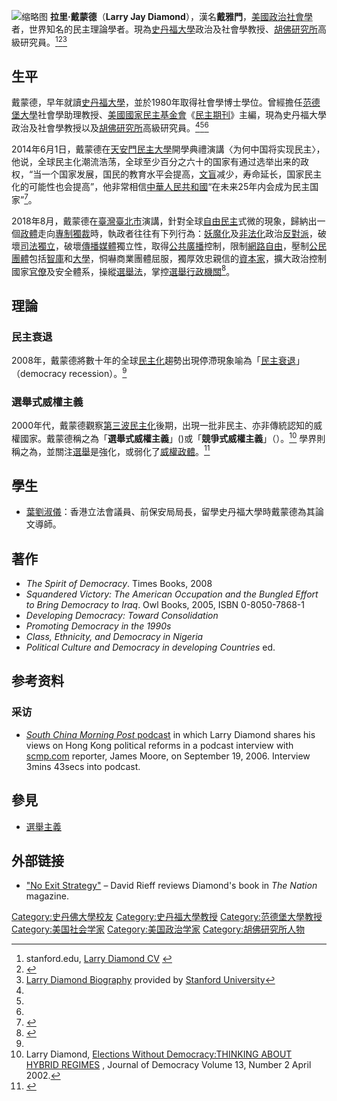 {{Refimprove|time=2019-12-3}}[[File:Larry_Diamond_at_Tiananmen_University_of_Democracy_20140601.jpg|缩略图]]
'''拉里·戴蒙德'''（'''Larry Jay Diamond'''）{{BD|1951年|10月2日|||}}，漢名'''戴雅門'''，[[美國|美國]][[政治社會學|政治社會學]]者，世界知名的民主理論學者。現為[[史丹福大學|史丹福大學]]政治及社會學教授、[[胡佛研究所|胡佛研究所]]高級研究員。<ref name=stanford>stanford.edu, [http://www.stanford.edu/~ldiamond Larry Diamond CV] {{Wayback|url=http://www.stanford.edu/~ldiamond |date=20140427045853 }}</ref><ref name=":0">{{C-SPAN|larrydiamond}}</ref><ref name=":1">[http://www.stanford.edu/~ldiamond Larry Diamond Biography] {{Wayback|url=http://www.stanford.edu/~ldiamond|date=20140427045853}} provided by [[Stanford_University|Stanford University]]</ref>

== 生平 ==
戴蒙德，早年就讀[[史丹福大學|史丹福大學]]，並於1980年取得社會學博士學位。曾經擔任[[范德堡大學|范德堡大學]]社會學助理教授、[[美國國家民主基金會|美國國家民主基金會]]《[[民主期刊|民主期刊]]》主編，現為史丹福大學政治及社會學教授以及[[胡佛研究所|胡佛研究所]]高級研究員。<ref name="stanford" /><ref name=":0" /><ref name=":1" />

2014年6月1日，戴蒙德在[[天安門民主大學|天安門民主大學]]開學典禮演講〈为何中国将实现民主〉，他说，全球民主化潮流浩荡，全球至少百分之六十的国家有通过选举出来的政权，“当一个国家发展，国民的教育水平会提高，[[文盲|文盲]]减少，寿命延长，国家民主化的可能性也会提高”，他非常相信[[中華人民共和國|中華人民共和國]]“在未来25年内会成为民主国家”<ref>{{cite news|url=https://www.voachinese.com/a/china-democratize-20140603/1928373.html|title=中国25年内民主化？|publisher=[[美國之音|美國之音]]|author=国符|date=2014-06-03|accessdate=2018-11-24|quote=|archive-url=https://web.archive.org/web/20181124215936/https://www.voachinese.com/a/china-democratize-20140603/1928373.html|archive-date=2018-11-24|dead-url=yes}}</ref>。

2018年8月，戴蒙德在[[臺灣|臺灣]][[臺北市|臺北市]]演講，針對全球[[自由民主|自由民主]]式微的現象，歸納出一個[[政體|政體]]走向[[專制|專制]][[獨裁|獨裁]]時，執政者往往有下列行為：[[妖魔化_(政治宣传)|妖魔化]]及[[非法化|非法化]]政治[[反對派|反對派]]，破壞[[司法獨立|司法獨立]]，破壞[[傳播媒體|傳播媒體]]獨立性，取得[[公共廣播|公共廣播]]控制，限制[[網路自由|網路自由]]，壓制[[公民團體|公民團體]]包括[[智庫|智庫]]和[[大學|大學]]，恫嚇商業團體屈服，獨厚效忠親信的[[資本家|資本家]]，擴大政治控制國家[[官僚|官僚]]及安全體系，操縱[[選舉法|選舉法]]，掌控[[選舉|選舉]][[行政機關|行政機關]]<ref>{{cite news|url=https://www.chinatimes.com/newspapers/20181115000782-260109|title=蔡英文正偏離民主價值|publisher=[[中國時報|中國時報]]|author=呂志翔|date=2018-11-15|accessdate=2018-11-24|quote=|archive-url=https://web.archive.org/web/20181124220333/https://www.chinatimes.com/newspapers/20181115000782-260109|archive-date=2018-11-24|dead-url=yes}}</ref>。

==理論==

=== 民主衰退 ===
2008年，戴蒙德將數十年的全球[[民主化|民主化]]趨勢出現停滯現象喻為「[[民主衰退|民主衰退]]」（democracy recession）。<ref name=":1" />

=== 選舉式威權主義 ===
2000年代，戴蒙德觀察[[第三波民主化|第三波民主化]]後期，出現一批非民主、亦非傳統認知的威權國家。戴蒙德稱之為「'''選舉式威權主義'''」({{Lang-en|electoral authorism}})或「'''競爭式威權主義'''」（{{Lang-en|competitive authoritarian}}）。<ref>Larry Diamond, [https://docenti.unimc.it/luca.lanzalaco/teaching/2017/17588/files/Diamond_2002_ThinkingaboutHybridRegimes.pdf Elections Without Democracy:THINKING ABOUT HYBRID REGIMES] {{Wayback|url=https://docenti.unimc.it/luca.lanzalaco/teaching/2017/17588/files/Diamond_2002_ThinkingaboutHybridRegimes.pdf |date=20211008101239 }}, Journal of Democracy Volume 13, Number 2 April 2002.</ref> 學界則稱之為{{Tsl|en|Hybrid regime|4=混合政權}}，並關注[[選舉|選舉]]是強化，或弱化了[[权威主义|威權政體]]。<ref>{{Cite web|title=選舉式威權與選舉競爭性：選舉穩固或是削弱了威權政體？|url=https://ndltd.ncl.edu.tw/cgi-bin/gs32/gsweb.cgi?o=dnclcdr&s=id=%22100NTU05227032%22.&searchmode=basic|access-date=2021-10-08|author=李冠和|date=2012-06-25|work=ndltd.ncl.edu.tw|archive-date=2021-10-09|archive-url=https://web.archive.org/web/20211009140859/https://ndltd.ncl.edu.tw/cgi-bin/gs32/gsweb.cgi?o=dnclcdr&s=id=%22100NTU05227032%22.&searchmode=basic}}</ref>

==學生==
*[[葉劉淑儀|葉劉淑儀]]：香港立法會議員、前保安局局長，留學史丹福大學時戴蒙德為其論文導師。

==著作==
* ''The Spirit of Democracy''. Times Books, 2008
* ''Squandered Victory: The American Occupation and the Bungled Effort to Bring Democracy to Iraq''. Owl Books, 2005, ISBN 0-8050-7868-1
* ''Developing Democracy: Toward Consolidation''
* ''Promoting Democracy in the 1990s''
* ''Class, Ethnicity, and Democracy in Nigeria''
* ''Political Culture and Democracy in developing Countries'' ed.

== 参考资料 ==
{{Reflist|2}}

=== 采访 ===
* [http://www.podtrac.com/pts/redirect.mp3?http://streaming.scmp.com/podcasting/upload/news_today_september19.mp3 ''South China Morning Post'' podcast] in which Larry Diamond shares his views on Hong Kong political reforms in a podcast interview with [http://www.scmp.com scmp.com] {{Wayback|url=http://www.scmp.com/ |date=20120831003301 }} reporter, James Moore, on  September 19, 2006. Interview 3mins 43secs into podcast.

== 參見 ==

* [[選舉主義|選舉主義]]

==外部链接==
* [http://www.thenation.com/article/no-exit-strategy?page=full "No Exit Strategy"] {{Wayback|url=http://www.thenation.com/article/no-exit-strategy?page=full |date=20191212121254 }} – David Rieff reviews Diamond's book in ''The Nation'' magazine.
{{Authority control}}

{{DEFAULTSORT:Diamond, Larry}}
[[Category:史丹佛大學校友|Category:史丹佛大學校友]]
[[Category:史丹福大學教授|Category:史丹福大學教授]]
[[Category:范德堡大學教授|Category:范德堡大學教授]]
[[Category:美国社会学家|Category:美国社会学家]]
[[Category:美国政治学家|Category:美国政治学家]]
[[Category:胡佛研究所人物|Category:胡佛研究所人物]]